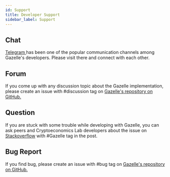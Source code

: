 ```yaml
---
id: Support
title: Developer Support
sidebar_label: Support
---
```


## Chat

<!-- TODO: chat page -->

<a href="https://t.me/cryptoeocnomicslab" target="_blank" rel="noopener">
  Telegram
</a> has been one of the popular communication channels among Gazelle's developers.
Please visit there and connect with each other.

## Forum

If you come up with any discussion topic about the Gazelle implementation, please create an issue with #discussion tag on <a href="https://github.com/cryptoeconomicslab/gazelle/" target="_blank" rel="noopener">Gazelle's repository on GitHub.</a>

## Question

If you are stuck with some trouble while developing with Gazelle, you can ask peers and Cryptoeconomics Lab developers about the issue on <a href="https://stackoverflow.com/" target="_blank" rel="noopener">Stackoverflow</a> with #Gazelle tag in the post.

## Bug Report

If you find bug, please create an issue with #bug tag on <a href="https://github.com/cryptoeconomicslab/gazelle/" target="_blank" rel="noopener">Gazelle's repository on GitHub.</a>
